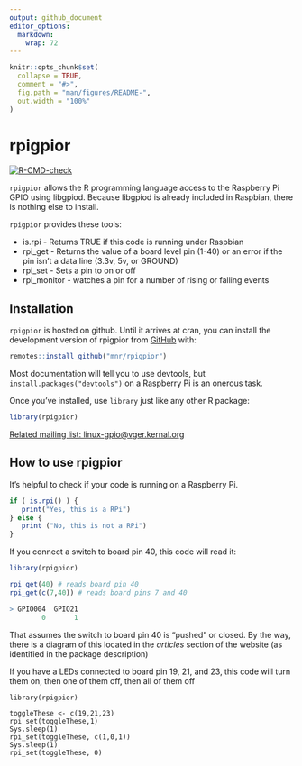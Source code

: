 ```yaml
---
output: github_document
editor_options: 
  markdown: 
    wrap: 72
---
```


<!-- README.md is generated from README.Rmd. Please edit that file -->

```r
knitr::opts_chunk$set(
  collapse = TRUE,
  comment = "#>",
  fig.path = "man/figures/README-",
  out.width = "100%"
)
```

# rpigpior

<!--  <a href="https://mnr.github.io/rpigpior/"><img src="man/figures/logo.png" align="right" height="138"></a> -->

<!-- badges: start -->

[![R-CMD-check](https://github.com/mnr/rpigpior/actions/workflows/R-CMD-check.yaml/badge.svg)](https://github.com/mnr/rpigpior/actions/workflows/R-CMD-check.yaml)

<!-- badges: end -->

`rpigpior` allows the R programming language access to the Raspberry Pi
GPIO using libgpiod. Because libgpiod is already included in Raspbian,
there is nothing else to install.

`rpigpior` provides these tools:

-   is.rpi - Returns TRUE if this code is running under Raspbian
-   rpi_get - Returns the value of a board level pin (1-40) or an error
    if the pin isn't a data line (3.3v, 5v, or GROUND)
-   rpi_set - Sets a pin to on or off
-   rpi_monitor - watches a pin for a number of rising or falling events

## Installation

`rpigpior` is hosted on github. Until it arrives at cran, you can
install the development version of rpigpior from
[GitHub](https://github.com/mnr/rpigpior) with:

``` r
remotes::install_github("mnr/rpigpior")
```

Most documentation will tell you to use devtools, but
`install.packages("devtools")` on a Raspberry Pi is an onerous task.

Once you've installed, use `library` just like any other R package:

``` r
library(rpigpior)
```

[Related mailing list:
linux-gpio\@vger.kernal.org](https://www.spinics.net/lists/linux-gpio/)

## How to use rpigpior

It's helpful to check if your code is running on a Raspberry Pi.

``` R
if ( is.rpi() ) {
   print("Yes, this is a RPi")
} else {
   print ("No, this is not a RPi")
}
```

If you connect a switch to board pin 40, this code will read it:

``` R
library(rpigpior)

rpi_get(40) # reads board pin 40
rpi_get(c(7,40)) # reads board pins 7 and 40

> GPIO004  GPIO21
        0       1
```

That assumes the switch to board pin 40 is "pushed" or closed. By the
way, there is a diagram of this located in the *articles* section of the
website (as identified in the package description)

If you have a LEDs connected to board pin 19, 21, and 23, this code will
turn them on, then one of them off, then all of them off

```         
library(rpigpior)

toggleThese <- c(19,21,23)
rpi_set(toggleThese,1)
Sys.sleep(1)
rpi_set(toggleThese, c(1,0,1))
Sys.sleep(1)
rpi_set(toggleThese, 0)
```
